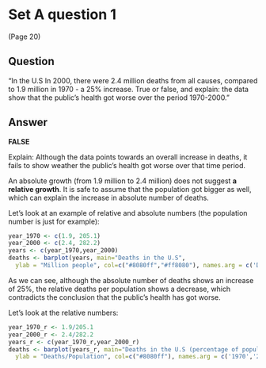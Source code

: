 # Set A question 1 
(Page 20)

## Question

"In the U.S In 2000, there were 2.4 million deaths from all causes, compared to 1.9 million in 1970 - a 25% increase. 
True or false, and explain: the data show that the public's health got worse over the period 1970-2000."

## Answer

**FALSE**

Explain: Although the data points towards an overall increase in deaths,
it fails to show weather the public's health got worse over that time period. 

An absolute growth (from 1.9 million to 2.4 million) does not suggest **a relative growth**.
It is safe to assume that the population got bigger as well, which can explain the increase in
absolute number of deaths.

Let's look at an example of relative and absolute numbers (the population number is just for example):

```r
year_1970 <- c(1.9, 205.1)
year_2000 <- c(2.4, 282.2)
years <- c(year_1970,year_2000)
deaths <- barplot(years, main="Deaths in the U.S",
  ylab = "Million people", col=c("#8080ff","#ff8080"), names.arg = c('Deaths - 1970','Population - 1970','Deaths - 2000','Population-2000'))
```

As we can see, although the absolute number of deaths shows an increase of 25%, the relative deaths per population shows a decrease, which contradicts the conclusion that the public's health has got worse.

Let's look at the relative numbers:

```r
year_1970_r <- 1.9/205.1
year_2000_r <- 2.4/282.2
years_r <- c(year_1970_r,year_2000_r)
deaths <- barplot(years_r, main="Deaths in the U.S (percentage of population)",
  ylab = "Deaths/Population", col=c("#8080ff"), names.arg = c('1970','2000'), width = c(5,5), space = 1)

```

